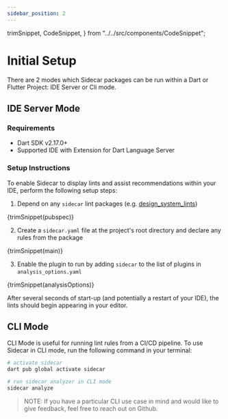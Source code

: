```yaml
---
sidebar_position: 2
---
```


  trimSnippet,
  CodeSnippet,
} from "../../src/components/CodeSnippet";


# Initial Setup

There are 2 modes which Sidecar packages can be run within a Dart or Flutter Project: IDE Server or Cli mode.

## IDE Server Mode <a name="server-usage"></a>

### Requirements

- Dart SDK v2.17.0+
- Supported IDE with Extension for Dart Language Server

### Setup Instructions

To enable Sidecar to display lints and assist recommendations within your IDE, perform the following setup steps:

1. Depend on any ```sidecar``` lint packages (e.g. [design_system_lints](https://pub.dev/packages/design_system_lints))

<CodeBlock title="pubspec.yaml" language="yaml">{trimSnippet(pubspec)}</CodeBlock>

2. Create a ```sidecar.yaml``` file at the project's root directory and declare any rules from the package

<CodeBlock title="sidecar.yaml" language="yaml">{trimSnippet(main)}</CodeBlock>

3. Enable the plugin to run by adding ```sidecar``` to the list of plugins in ```analysis_options.yaml```

<CodeBlock title="analysis_options.yaml" language="yaml">{trimSnippet(analysisOptions)}</CodeBlock>

After several seconds of start-up (and potentially a restart of your IDE), the lints should begin appearing in your editor.


## CLI Mode <a name="cli-usage"></a>

CLI Mode is useful for running lint rules from a CI/CD pipeline. To use Sidecar in CLI mode, run the following command in your terminal:

```sh
# activate sidecar
dart pub global activate sidecar

# run sidecar analyzer in CLI mode
sidecar analyze
```

> NOTE: If you have a particular CLI use case in mind and would like to give feedback, feel free to reach out on Github.
